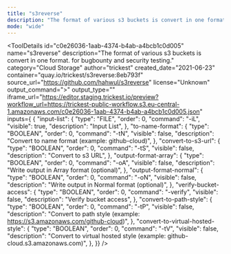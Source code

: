 ```yaml
---
title: "s3reverse"
description: "The format of various s3 buckets is convert in one format. for bugbounty and security testing."
mode: "wide"
---
```



<ToolDetails
  id="c0e26036-1aab-4374-b4ab-a4bcb1c0d005"
  name="s3reverse"
  description="The format of various s3 buckets is convert in one format. for bugbounty and security testing."
  category="Cloud Storage"
  author="trickest"
  created_date="2021-06-23"
  container="quay.io/trickest/s3reverse:8eb793f"
  source_url="https://github.com/hahwul/s3reverse"
  license="Unknown"
  output_command=">"
  output_type=""
  iframe_url="https://editor.staging.trickest.io/preview?workflow_url=https://trickest-public-workflow.s3.eu-central-1.amazonaws.com/c0e26036-1aab-4374-b4ab-a4bcb1c0d005.json"
  inputs={ {
  "input-list": {
    "type": "FILE",
    "order": 0,
    "command": "-iL",
    "visible": true,
    "description": "Input List",
  },
  "to-name-format": {
    "type": "BOOLEAN",
    "order": 0,
    "command": "-tN",
    "visible": false,
    "description": "Convert to name format (example: github-cloud)",
  },
  "convert-to-s3-url": {
    "type": "BOOLEAN",
    "order": 0,
    "command": "-tS",
    "visible": false,
    "description": "Convert to s3 URL",
  },
  "output-format-array": {
    "type": "BOOLEAN",
    "order": 0,
    "command": "-oA",
    "visible": false,
    "description": "Write output in Array format (optional)",
  },
  "output-format-normal": {
    "type": "BOOLEAN",
    "order": 0,
    "command": "-oN",
    "visible": false,
    "description": "Write output in Normal format (optional)",
  },
  "verify-bucket-access": {
    "type": "BOOLEAN",
    "order": 0,
    "command": "-verify",
    "visible": false,
    "description": "Verify bucket access",
  },
  "convert-to-path-style": {
    "type": "BOOLEAN",
    "order": 0,
    "command": "-tP",
    "visible": false,
    "description": "Convert to path style (example: https://s3.amazonaws.com/github-cloud)",
  },
  "convert-to-virtual-hosted-style": {
    "type": "BOOLEAN",
    "order": 0,
    "command": "-tV",
    "visible": false,
    "description": "Convert to virtual hosted style (example: github-cloud.s3.amazonaws.com)",
  },
}}
/>